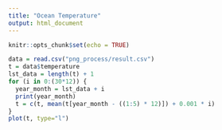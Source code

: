 ```yaml
---
title: "Ocean Temperature"
output: html_document
---
```


```r
knitr::opts_chunk$set(echo = TRUE)
```

```r
data = read.csv("png_process/result.csv")
t = data$temperature
lst_data = length(t) + 1
for (i in 0:(30*12)) {
  year_month = lst_data + i
  print(year_month)
  t = c(t, mean(t[year_month - ((1:5) * 12)]) + 0.001 * i)
}
plot(t, type="l")
```